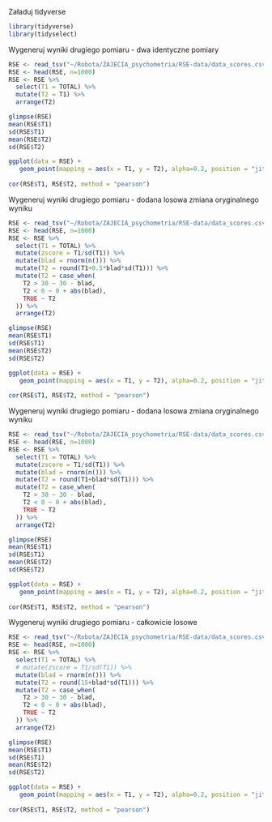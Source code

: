 Załaduj tidyverse
```r
library(tidyverse)
library(tidyselect)
```

Wygeneruj wyniki drugiego pomiaru - dwa identyczne pomiary
```r
RSE <- read_tsv("~/Robota/ZAJECIA_psychometria/RSE-data/data_scores.csv")
RSE <- head(RSE, n=1000)
RSE <- RSE %>% 
  select(T1 = TOTAL) %>% 
  mutate(T2 = T1) %>% 
  arrange(T2)

glimpse(RSE)
mean(RSE$T1)
sd(RSE$T1)
mean(RSE$T2)
sd(RSE$T2)

ggplot(data = RSE) + 
   geom_point(mapping = aes(x = T1, y = T2), alpha=0.2, position = "jitter")
 
cor(RSE$T1, RSE$T2, method = "pearson")

```

Wygeneruj wyniki drugiego pomiaru - dodana losowa zmiana oryginalnego wyniku
```r
RSE <- read_tsv("~/Robota/ZAJECIA_psychometria/RSE-data/data_scores.csv")
RSE <- head(RSE, n=1000)
RSE <- RSE %>% 
  select(T1 = TOTAL) %>% 
  mutate(zscore = T1/sd(T1)) %>% 
  mutate(blad = rnorm(n())) %>%
  mutate(T2 = round(T1+0.5*blad*sd(T1))) %>%
  mutate(T2 = case_when(
    T2 > 30 ~ 30 - blad,
    T2 < 0 ~ 0 + abs(blad),
    TRUE ~ T2
  )) %>% 
  arrange(T2)

glimpse(RSE)
mean(RSE$T1)
sd(RSE$T1)
mean(RSE$T2)
sd(RSE$T2)

ggplot(data = RSE) + 
   geom_point(mapping = aes(x = T1, y = T2), alpha=0.2, position = "jitter")
 
cor(RSE$T1, RSE$T2, method = "pearson")

```

Wygeneruj wyniki drugiego pomiaru - dodana losowa zmiana oryginalnego wyniku
```r
RSE <- read_tsv("~/Robota/ZAJECIA_psychometria/RSE-data/data_scores.csv")
RSE <- head(RSE, n=1000)
RSE <- RSE %>% 
  select(T1 = TOTAL) %>% 
  mutate(zscore = T1/sd(T1)) %>% 
  mutate(blad = rnorm(n())) %>%
  mutate(T2 = round(T1+blad*sd(T1))) %>%
  mutate(T2 = case_when(
    T2 > 30 ~ 30 - blad,
    T2 < 0 ~ 0 + abs(blad),
    TRUE ~ T2
  )) %>% 
  arrange(T2)

glimpse(RSE)
mean(RSE$T1)
sd(RSE$T1)
mean(RSE$T2)
sd(RSE$T2)

ggplot(data = RSE) + 
   geom_point(mapping = aes(x = T1, y = T2), alpha=0.2, position = "jitter")
 
cor(RSE$T1, RSE$T2, method = "pearson")

```

Wygeneruj wyniki drugiego pomiaru - całkowicie losowe
```r
RSE <- read_tsv("~/Robota/ZAJECIA_psychometria/RSE-data/data_scores.csv")
RSE <- head(RSE, n=1000)
RSE <- RSE %>% 
  select(T1 = TOTAL) %>% 
  # mutate(zscore = T1/sd(T1)) %>% 
  mutate(blad = rnorm(n())) %>%
  mutate(T2 = round(15+blad*sd(T1))) %>%
  mutate(T2 = case_when(
    T2 > 30 ~ 30 - blad,
    T2 < 0 ~ 0 + abs(blad),
    TRUE ~ T2
  )) %>% 
  arrange(T2)

glimpse(RSE)
mean(RSE$T1)
sd(RSE$T1)
mean(RSE$T2)
sd(RSE$T2)

ggplot(data = RSE) + 
   geom_point(mapping = aes(x = T1, y = T2), alpha=0.2, position = "jitter")
 
cor(RSE$T1, RSE$T2, method = "pearson")

```